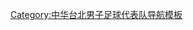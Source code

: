 {{National squad
  | name      = 2015年東亞盃資格賽中華台北參賽名單
  | bg        = navy
  | fg        = white
  | country   = 中華台北
  | comp      = 2015年東亞盃資格賽
  | comp link = 2015年東亞盃
  | p1        = [[呂昆錡]]
  | p2        = [[蔣明翰]]
  | p3        = [[李盟乾]][[File:Captain sports.svg|12px]]
  | p4        = [[黃偉民 (足球運動員)|黃偉民]]
  | p5        = [[陳庭揚]]
  | p6        = [[溫智豪]]
  | p7        = [[翁偉賓]]
  | p10       = [[邱奕寰]]
  | p11       = [[李茂 (足球運動員)|李茂]]
  | p12       = [[陳毅維]]
  | p13       = [[周子軒]]
  | p15       = [[林昌倫]]
  | p16       = [[郭殷宏]]
  | p17       = [[陳柏良 (足球運動員)|陳柏良]]
  | p18       = [[邱育宏]]
  | p19       = [[林正益]]
  | p20       = [[黃楚軒]]
  | p22       = [[嚴和生]]
  | p24       = [[朱恩樂]]
  | p25       = [[陳浩瑋]]
  | coach     = [[陳貴人]]
}}<noinclude>
[[Category:中华台北男子足球代表队导航模板]]
</noinclude>